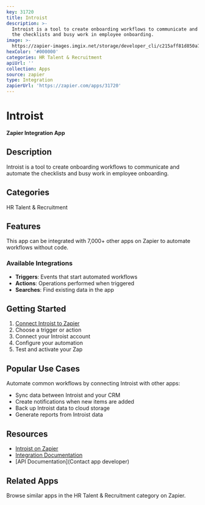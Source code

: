 ```yaml
---
key: 31720
title: Introist
description: >-
  Introist is a tool to create onboarding workflows to communicate and automate
  the checklists and busy work in employee onboarding.
image: >-
  https://zapier-images.imgix.net/storage/developer_cli/c215aff81d850a7b351eb93da1031670.png?auto=format%2Ccompress&ixlib=python-3.0.0&q=50
hexColor: '#000000'
categories: HR Talent & Recruitment
apiUrl: ''
collection: Apps
source: zapier
type: Integration
zapierUrl: 'https://zapier.com/apps/31720'
---
```

# Introist

**Zapier Integration App**

## Description

Introist is a tool to create onboarding workflows to communicate and automate the checklists and busy work in employee onboarding.

## Categories

HR Talent & Recruitment

## Features

This app can be integrated with 7,000+ other apps on Zapier to automate workflows without code.

### Available Integrations

- **Triggers**: Events that start automated workflows
- **Actions**: Operations performed when triggered
- **Searches**: Find existing data in the app

## Getting Started

1. [Connect Introist to Zapier](https://zapier.com/apps/31720)
2. Choose a trigger or action
3. Connect your Introist account
4. Configure your automation
5. Test and activate your Zap

## Popular Use Cases

Automate common workflows by connecting Introist with other apps:

- Sync data between Introist and your CRM
- Create notifications when new items are added
- Back up Introist data to cloud storage
- Generate reports from Introist data

## Resources

- [Introist on Zapier](https://zapier.com/apps/31720)
- [Integration Documentation](https://zapier.com/apps/31720/integrations)
- [API Documentation](Contact app developer)

## Related Apps

Browse similar apps in the HR Talent & Recruitment category on Zapier.
